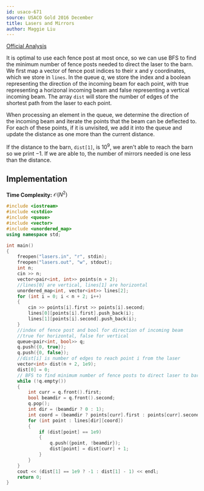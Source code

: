 ```yaml
---
id: usaco-671
source: USACO Gold 2016 December
title: Lasers and Mirrors
author: Maggie Liu
---
```


[Official Analysis](http://www.usaco.org/current/data/sol_lasers_gold_dec16.html)

It is optimal to use each fence post at most once, so we can use BFS to find the minimum number of fence posts needed to direct the laser to the barn. We first map a vector of fence post indices to their x and y coordinates, which we store in $\texttt{lines}$. In the queue $q$, we store the index and a boolean representing the direction of the incoming beam for each point, with true representing a horizonal incoming beam and false representing a vertical incoming beam. The array $\texttt{dist}$ will store the number of edges of the shortest path from the laser to each point.

When processing an element in the queue, we determine the direction of the incoming beam and iterate the points that the beam can be deflected to. For each of these points, if it is unvisited, we add it into the queue and update the distance as one more than the current distance.

If the distance to the barn, $\texttt{dist[1]}$, is $10^9$, we aren't able to reach the barn so we print $-1$. If we are able to, the number of mirrors needed is one less than the distance.

## Implementation

**Time Complexity:** $\mathcal{O}(N^2)$

<LanguageSection>

<CPPSection>

```cpp
#include <iostream>
#include <cstdio>
#include <queue>
#include <vector>
#include <unordered_map>
using namespace std;

int main()
{
	freopen("lasers.in", "r", stdin);
	freopen("lasers.out", "w", stdout);
	int n;
	cin >> n;
	vector<pair<int, int>> points(n + 2);
	//lines[0] are vertical, lines[1] are horizontal
	unordered_map<int, vector<int>> lines[2];
	for (int i = 0; i < n + 2; i++)
	{
		cin >> points[i].first >> points[i].second;
		lines[0][points[i].first].push_back(i);
		lines[1][points[i].second].push_back(i);
	}
	//index of fence post and bool for direction of incoming beam
	//true for horizontal, false for vertical
	queue<pair<int, bool>> q;
	q.push({0, true});
	q.push({0, false});
	//dist[i] is number of edges to reach point i from the laser
	vector<int> dist(n + 2, 1e9);
	dist[0] = 0;
	// BFS to find minimum number of fence posts to direct laser to barn
	while (!q.empty())
	{
		int curr = q.front().first;
		bool beamdir = q.front().second;
		q.pop();
		int dir = (beamdir ? 0 : 1);
		int coord = (beamdir ? points[curr].first : points[curr].second);
		for (int point : lines[dir][coord])
		{
			if (dist[point] == 1e9)
			{
				q.push({point, !beamdir});
				dist[point] = dist[curr] + 1;
			}
		}
	}
	cout << (dist[1] == 1e9 ? -1 : dist[1] - 1) << endl;
	return 0;
}
```

</CPPSection>

</LanguageSection>